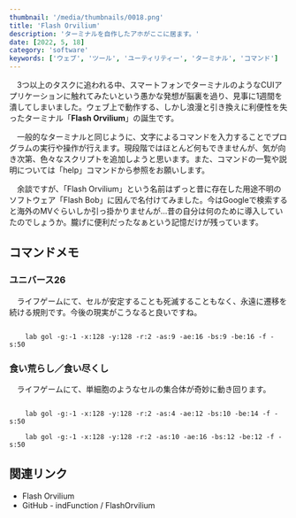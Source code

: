 ```yaml
---
thumbnail: '/media/thumbnails/0018.png'
title: 'Flash Orvilium'
description: 'ターミナルを自作したアホがここに居ます。'
date: [2022, 5, 18]
category: 'software'
keywords: ['ウェブ', 'ツール', 'ユーティリティー', 'ターミナル', 'コマンド']
---
```


　3つ以上のタスクに追われる中、スマートフォンでターミナルのようなCUIアプリケーションに触れてみたいという愚かな発想が脳裏を過り、見事に1週間を潰してしまいました。ウェブ上で動作する、しかし浪漫と引き換えに利便性を失ったターミナル「**Flash Orvilium**」の誕生です。

<ImageLink href='https://flashorvilium.indfunction.work/' src='https://raw.githubusercontent.com/indFunction/FlashOrvilium/main/media/hero/hero_black_fhd.png' />

　一般的なターミナルと同じように、文字によるコマンドを入力することでプログラムの実行や操作が行えます。現段階ではほとんど何もできませんが、気が向き次第、色々なスクリプトを追加しようと思います。また、コマンドの一覧や説明については「help」コマンドから参照をお願いします。

　余談ですが、「Flash Orvilium」という名前はずっと昔に存在した用途不明のソフトウェア「Flash Bob」に因んで名付けてみました。今はGoogleで検索すると海外のMVぐらいしか引っ掛かりませんが…昔の自分は何のために導入していたのでしょうか。朧げに便利だったなぁという記憶だけが残っています。

## コマンドメモ

### ユニバース26

　ライフゲームにて、セルが安定することも死滅することもなく、永遠に遷移を続ける規則です。今後の現実がこうなると良いですね。

<Code type='Flash Orvilium'>
    lab gol -g:-1 -x:128 -y:128 -r:2 -as:9 -ae:16 -bs:9 -be:16 -f -s:50
</Code>

### 食い荒らし／食い尽くし

　ライフゲームにて、単細胞のようなセルの集合体が奇妙に動き回ります。

<Code type='Flash Orvilium'>
    lab gol -g:-1 -x:128 -y:128 -r:2 -as:4 -ae:12 -bs:10 -be:14 -f -s:50
</Code>

<Code type='Flash Orvilium'>
    lab gol -g:-1 -x:128 -y:128 -r:2 -as:10 -ae:16 -bs:12 -be:12 -f -s:50
</Code>

## 関連リンク

- <Link href='https://flashorvilium.indfunction.work/'>Flash Orvilium</Link>
- <Link href='https://github.com/indFunction/FlashOrvilium'>GitHub - indFunction / FlashOrvilium</Link>
